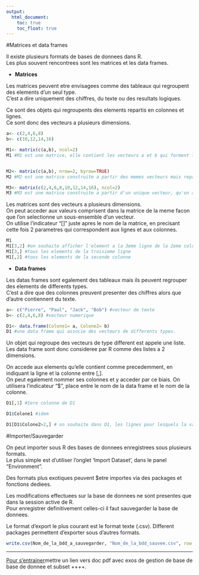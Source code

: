 ```yaml
---
output:
  html_document:
    toc: true
    toc_float: true
---
```

#Matrices et data frames

Il existe plusieurs formats de bases de donnees dans R.   
Les plus souvent rencontrees sont les matrices et les data frames.

- **Matrices**   

Les matrices peuvent etre envisagees comme des tableaux qui regroupent des elements d'un seul type.  
C'est a dire uniquement des chiffres, du texte ou des resultats logiques.

Ce sont des objets qui regroupents des elements repartis en colonnes et lignes.  
Ce sont donc des vecteurs a plusieurs dimensions.

```r
a<- c(2,4,6,8)
b<- c(10,12,14,16)

M1<- matrix(c(a,b), ncol=2)
M1 #M1 est une matrice, elle contient les vecteurs a et b qui forment les deux colonnes.


M2<- matrix(c(a,b), nrow=2, byrow=TRUE)
M2 #M2 est une matrice construite a partir des memes vecteurs mais repartis en lignes.

M3<- matrix(c(2,4,6,8,10,12,14,16), ncol=2)
M3 #M3 est une matrice construite a partir d'un unique vecteur, qu'on a repartis en deux dimensions.
```

Les matrices sont des vecteurs a plusieurs dimensions.    
On peut acceder aux valeurs comprisent dans la matrice de la meme facon que l'on selectionne un sous-ensemble d'un vecteur.  
On utilise l'indicateur "[]" juste apres le nom de la matrice, en precisant cette fois 2 parametres qui correspondent aux lignes et aux colonnes.

```r
M1
M1[3,2] #on souhaite afficher l'element a la 3eme ligne de la 2eme colonne.
M1[3,] #tous les elements de la troisieme ligne
M1[,2] #tous les elements de la seconde colonne
```

- **Data frames**    

Les datas frames sont egalement des tableaux mais ils peuvent regrouper des elements de differents types.  
C'est a dire que des colonnes preuvent presenter des chiffres alors que d'autre contiennent du texte.

```r
a<- c("Pierre", "Paul", "Jack", "Bob") #vecteur de texte
b<- c(2,4,6,8) #vecteur numerique

D1<- data.frame(Colone1= a, Colone2= b)
D1 #une data frame qui associe des vecteurs de differents types.

```

Un objet qui regroupe des vecteurs de type different est appele une liste.  
Les data frame sont donc consideree par R comme des listes a 2 dimensions.

On accede aux elements qu'elle contient comme precedemment, en indiquant la ligne et la colonne entre [,].  
On peut egalement nommer ses colonnes et y acceder par ce biais. On utilisera l'indicateur "$", place entre le nom de la data frame et le nom de la colonne.

```r
D1[,1] #1ere colonne de D1

D1$Colone1 #idem

D1[D1$Colone2>2,] # on souhaite dans D1, les lignes pour lesquels la valeur de la deuxieme colonne de D1 est superieur a 2, on en souhaite toutes les colonnes.
```

#Importer/Sauvegarder

On peut importer sous R des bases de donnees enregistrees sous plusieurs formats.    
Le plus simple est d'utiliser l'onglet 'Import Dataset', dans le panel "Environment".

Des formats plus exotiques peuvent $etre importes via des packages et fonctions dediees.

Les modifications effectuees sur la base de donnees ne sont presentes que dans la session active de R.     
Pour enregistrer definitivement celles-ci il faut sauvegarder la base de donnees.  

Le format d'export le plus courant est le format texte (.csv).  Different packages permettent d'exporter sous d'autres formats.

```r
write.csv(Nom_de_la_bdd_a_sauvegarder, "Nom_de_la_bdd_sauvee.csv", row.names=F)
```


*************************

[Pour s'entrainer]()mettre un lien vers doc pdf avec exos de gestion de base de base de donnee et subset ++++.